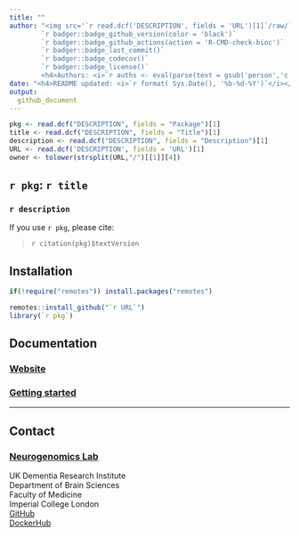 ```yaml
---
title: ""  
author: "<img src='`r read.dcf('DESCRIPTION', fields = 'URL')[1]`/raw/`r gsub('[*] ','',system('git branch', intern = TRUE)[1])`/inst/hex/hex.png' height='300'><br><br>
        `r badger::badge_github_version(color = 'black')` 
        `r badger::badge_github_actions(action = 'R-CMD-check-bioc')`
        `r badger::badge_last_commit()`
        `r badger::badge_codecov()` 
        `r badger::badge_license()` 
        <h4>Authors: <i>`r auths <- eval(parse(text = gsub('person','c',read.dcf('DESCRIPTION', fields = 'Authors@R'))));paste(auths[names(auths)=='given'],auths[names(auths)=='family'], collapse = ', ')`</i></h4>" 
date: "<h4>README updated: <i>`r format( Sys.Date(), '%b-%d-%Y')`</i></h4>"
output:
  github_document
---
```


<!-- To modify Package/Title/Description/Authors fields, edit the DESCRIPTION file -->

```r
pkg <- read.dcf("DESCRIPTION", fields = "Package")[1]
title <- read.dcf("DESCRIPTION", fields = "Title")[1]
description <- read.dcf("DESCRIPTION", fields = "Description")[1]
URL <- read.dcf('DESCRIPTION', fields = 'URL')[1]
owner <- tolower(strsplit(URL,"/")[[1]][4])
```

## ``r pkg``: `r title`

### `r description`
 
If you use ``r pkg``, please cite: 

<!-- Modify this my editing the file: inst/CITATION  -->
> `r citation(pkg)$textVersion`

## Installation 

```R
if(!require("remotes")) install.packages("remotes")

remotes::install_github("`r URL`")
library(`r pkg`)
```
## Documentation 

### [Website](https://`r owner`.github.io/`r pkg`) 
### [Getting started](https://`r owner`.github.io/`r pkg`/articles/`r pkg`) 

<hr>

## Contact
 
### [Neurogenomics Lab](https://www.neurogenomics.co.uk/)

UK Dementia Research Institute  
Department of Brain Sciences  
Faculty of Medicine  
Imperial College London   
[GitHub](https://github.com/neurogenomics)  
[DockerHub](https://hub.docker.com/orgs/neurogenomicslab)  

<br>
